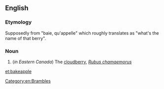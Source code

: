 ==English==

===Etymology===
Supposedly from {{etyl|fr|en}} "baie, qu'appelle" which roughly translates as "what's the name of that berry".

===Noun===
{{en-noun}}

# (''in Eastern Canada'') The [[cloudberry]], ''[[Rubus chamaemorus]]''

[[Category:en:Brambles]]

[[et:bakeapple]]